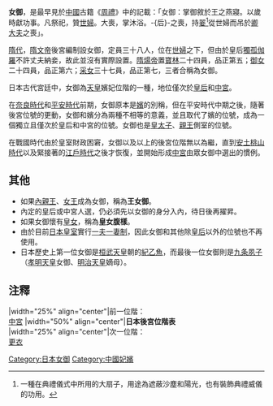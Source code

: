 '''女御'''，是最早見於[[中國|中國]]古籍《[[周禮|周禮]]》中的記載：「女御：掌御敘於王之燕寢。以歲時獻功事。凡祭祀，贊[[世婦|世婦]]。大喪，掌沐浴。-{后}-之喪，持[[翣|翣]]<ref >一種在典禮儀式中所用的大扇子，用途為遮蔽沙塵和陽光，也有裝飾典禮威儀的功用。</ref>從世婦而吊於[[卿|卿]][[大夫|大夫]]之喪」。

[[隋代|隋代]]，[[隋文帝|隋文帝]]後宮編制設女御，定員三十八人，位在[[世婦|世婦]]之下，但由於皇后[[獨孤伽羅|獨孤伽羅]]不許丈夫納妾，故此並沒有實際設置。[[隋煬帝|隋煬帝]]置[[宝林_(位号)|寶林]]二十四員，品正第五；[[御女_(後宮稱號)|御女]]二十四員，品正第六；[[采女|采女]]三十七員，品正第七，三者合稱為女御。

日本古代宮廷中，女御為[[天皇|天皇]]嬪妃位階的一種，地位僅次於[[皇后|皇后]]和[[中宮|中宮]]。

在[[奈良時代|奈良時代]]和[[平安時代|平安時代]]前期，女御原本是[[嬪|嬪]]的別稱，但在平安時代中期之後，隨著後宮位號的更動，女御和嬪分為兩種不相等的意義，並且取代了嬪的位號，成為一個獨立且僅次於皇后和中宮的位號。女御也是[[皇太子|皇太子]]、[[親王|親王]]側室的位號。

在戰國時代由於皇室財政困窘，女御以及以上的後宮位階無以為繼，直到[[安土桃山時代|安土桃山時代]]以及緊接著的[[江戶時代|江戶時代]]之後才恢復，並開始形成[[中宮|中宮]]由眾女御中選出的慣例。

== 其他 ==
*如果[[內親王|內親王]]、[[女王_(日本)|女王]]成為女御，稱為'''王女御'''。
*內定的皇后或中宮人選，仍必須先以女御的身分入內，待日後再擢昇。
*如果女御懷有[[皇女|皇女]]，稱為'''皇女腹樣'''。
*由於目前[[日本皇室|日本皇室]]實行[[一夫一妻制|一夫一妻制]]，因此女御和其他除[[皇后|皇后]]以外的位號也不再使用。
*日本歷史上第一位女御是[[桓武天皇|桓武天皇]]朝的[[紀乙魚|紀乙魚]]，而最後一位女御則是[[英照皇太后|九条夙子]]（[[孝明天皇|孝明天皇]]女御、[[明治天皇|明治天皇]]嫡母）。

==注釋==
{{Reflist}}

{{start box}}
|width="25%" align="center"|前一位階：<br>[[中宮_(日本位號)|中宮]]
|width="50%" align="center"|'''日本後宮位階表'''<br>
|width="25%" align="center"|次一位階：<br>[[更衣_(職官)|更衣]]
{{end box}}

[[Category:日本女御|Category:日本女御]]
[[Category:中國妃嬪|Category:中國妃嬪]]
